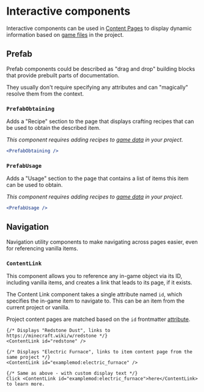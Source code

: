 # Interactive components

Interactive components can be used in [Content Pages](../folder_structure/pages/content_pages) to display dynamic
information based on [game files](../folder_structure/game_data) in the project.

## Prefab

Prefab components could be described as "drag and drop" building blocks that provide prebuilt parts of documentation.

They usually don't require specifying any attributes and can "magically" resolve them from the context.

### `PrefabObtaining`

Adds a "Recipe" section to the page that displays crafting recipes that can be used to obtain the described item.

*This component requires adding recipes to [game data](../game_data) in your project.*

```jsx
<PrefabObtaining />
```

### `PrefabUsage`

Adds a "Usage" section to the page that contains a list of items this item can be used to obtain.

*This component requires adding recipes to [game data](../game_data) in your project.*

```jsx
<PrefabUsage />
```

## Navigation

Navigation utility components to make navigating across pages easier, even for referencing vanilla items.

### `ContentLink`

This component allows you to reference any in-game object via its ID, including vanilla items, and creates a link that
leads to its page, if it exists.

The Content Link component takes a single attribute named `id`, which specifies the in-game item to navigate to.
This can be an item from the current project or vanilla.

Project content pages are matched based on the `id` frontmatter [attribute](../folder_structure/pages/content_pages#metadata).

```mdx
{/* Displays "Redstone Dust", links to https://minecraft.wiki/w/redstone */}
<ContentLink id="redstone" />

{/* Displays "Electric Furnace", links to item content page from the same project */}
<ContentLink id="examplemod:electric_furnace" />

{/* Same as above - with custom display text */}
Click <ContentLink id="examplemod:electric_furnace">here</ContentLink> to learn more.
```
